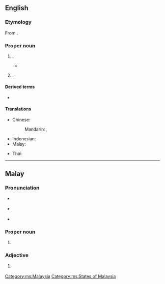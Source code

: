 ==English==
{{wikipedia}}
{{swp|Kelantan River}}

===Etymology===
From {{der|en|ms|Kelantan}}.

===Proper noun===
{{en-proper noun}}

# {{place|en|state|in western|c/Malaysia|capital=Kota Bharu}}.
#* {{quote-book|1=en|year=1958|year_published=1972|author=Anthony Burgess|authorlink=Anthony Burgess|title=The Enemy in the Blanket|series=The Malayan Trilogy|page=292|passage=Anne Talbot looked demurely ravishing, as was her intention, in a very low-cut evening frock of bottle-green, choker of '''Kelantan''' silver, earrings in the shape of ''krises''.}}
# {{place|en|major river|s/Kelantan|c/Malaysia}}.

====Derived terms====
* {{l|en|Kelantanese}}

====Translations====
{{trans-top|state in Malaysia}}
* Chinese:
*: Mandarin: {{t+|cmn|吉蘭丹}}, {{t+|cmn|吉兰丹|tr=Jílándān}}
* Indonesian: {{t|id|Kelantan}}
* Malay: {{t|ms|Kelantan}}
{{trans-mid}}
* Thai: {{t|th|กลันตัน|tr=Klantan}}
{{trans-bottom}}

----

==Malay==
{{wikipedia|lang=ms}}

===Pronunciation===
* {{a|Johor-Riau}} {{IPA|ms|/kəlantan/}}
* {{a|Kelantanese}} {{IPA|ms|/kəlãtɛ̃/}}
* {{rhymes|ms|antan|tan|an}}

===Proper noun===
{{ms-proper noun|j=کلنتن}}

# {{l|en|Kelantan}} {{qualifier|state in Malaysia}}

===Adjective===
{{head|ms|adjective}}

# {{l|en|Kelantanese}} {{qualifier|Of or pertaining to the state of Kelantan}}

[[Category:ms:Malaysia]]
[[Category:ms:States of Malaysia]]
